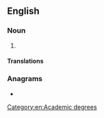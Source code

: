{{also|masters|Masters|másters}}
==English==

===Noun===
{{en-noun|master's}}

# {{clipping of|lang=en|master's degree}}

====Translations====
{{trans-see|master's degree}}

===Anagrams===
* {{anagrams|en|a=aemrsst|Amsters|Streams|mastres|matress|ramsets|remasts|streams}}

[[Category:en:Academic degrees]]